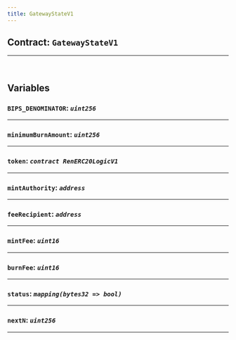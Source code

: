 ```yaml
---
title: GatewayStateV1
---
```



<DocTag type={DocType.Reference} />

## Contract: `GatewayStateV1`






<hr />


<br />

## Variables


### **`BIPS_DENOMINATOR`**: *`uint256`*







<hr />

### **`minimumBurnAmount`**: *`uint256`*







<hr />

### **`token`**: *`contract RenERC20LogicV1`*







<hr />

### **`mintAuthority`**: *`address`*







<hr />

### **`feeRecipient`**: *`address`*







<hr />

### **`mintFee`**: *`uint16`*







<hr />

### **`burnFee`**: *`uint16`*







<hr />

### **`status`**: *`mapping(bytes32 => bool)`*







<hr />

### **`nextN`**: *`uint256`*







<hr />



